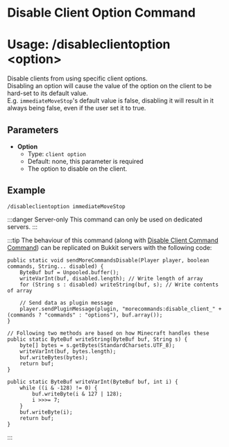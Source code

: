 # Disable Client Option Command
# Usage: /disableclientoption <option\>
Disable clients from using specific client options.  
Disabling an option will cause the value of the option on the client to be hard-set to its
default value.  
E.g. `immediateMoveStop`'s default value is false, disabling it will result in it always
being false, even if the user set it to true.

## Parameters
- **Option**
  + Type: `client option`
  + Default: none, this parameter is required
  + The option to disable on the client.

## Example
`/disableclientoption immediateMoveStop`

:::danger Server-only
This command can only be used on dedicated servers.
:::

:::tip
The behaviour of this command (along with [Disable Client Command Command](./disable-client-command)) can be replicated on Bukkit servers with the following code:
```
public static void sendMoreCommandsDisable(Player player, boolean commands, String... disabled) {
    ByteBuf buf = Unpooled.buffer();
    writeVarInt(buf, disabled.length); // Write length of array
    for (String s : disabled) writeString(buf, s); // Write contents of array

    // Send data as plugin message
    player.sendPluginMessage(plugin, "morecommands:disable_client_" + (commands ? "commands" : "options"), buf.array());
}

// Following two methods are based on how Minecraft handles these
public static ByteBuf writeString(ByteBuf buf, String s) {
    byte[] bytes = s.getBytes(StandardCharsets.UTF_8);
    writeVarInt(buf, bytes.length);
    buf.writeBytes(bytes);
    return buf;
}

public static ByteBuf writeVarInt(ByteBuf buf, int i) {
    while ((i & -128) != 0) {
        buf.writeByte(i & 127 | 128);
        i >>>= 7;
    }
    buf.writeByte(i);
    return buf;
}
```
:::
